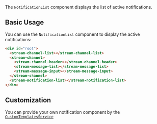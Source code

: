 The `NotificationList` component displays the list of active notifications.

## Basic Usage

You can use the `NotificationList` component to display the active notifications:

```html
<div id="root">
  <stream-channel-list></stream-channel-list>
  <stream-channel>
    <stream-channel-header></stream-channel-header>
    <stream-message-list></stream-message-list>
    <stream-message-input></stream-message-input>
  </stream-channel>
  <stream-notification-list></stream-notification-list>
</div>
```

## Customization

You can provide your own notification component by the [`CustomTemplatesService`](../services/CustomTemplatesService.mdx)

[//]: # "Start of generated content"


[//]: # "End of generated content"
